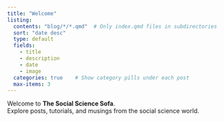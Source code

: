 ```yaml
---
title: "Welcome"
listing:
  contents: "blog/*/*.qmd"  # Only index.qmd files in subdirectories
  sort: "date desc"
  type: default
  fields:
    - title
    - description
    - date
    - image
  categories: true    # Show category pills under each post
  max-items: 3
---
```


Welcome to **The Social Science Sofa**.  
Explore posts, tutorials, and musings from the social science world.